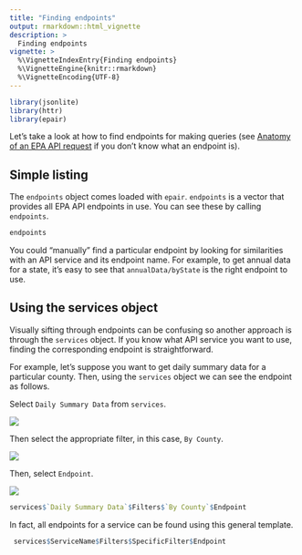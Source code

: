 ```yaml
---
title: "Finding endpoints"
output: rmarkdown::html_vignette
description: >
  Finding endpoints
vignette: >
  %\VignetteIndexEntry{Finding endpoints}
  %\VignetteEngine{knitr::rmarkdown}
  %\VignetteEncoding{UTF-8}
---
```


```r
library(jsonlite)
library(httr)
library(epair)
```

Let's take a look at how to find endpoints for making queries (see [Anatomy of an EPA API request](../../Tutorial/anatomyEPArequest) if you don't know what an endpoint is). 

## Simple listing
The `endpoints` object comes loaded with `epair`. `endpoints` is a vector that provides all EPA API endpoints in use. You can see these by calling `endpoints`. 

```r
endpoints
```
You could "manually" find a particular endpoint by looking for similarities with an API service and its endpoint name. For example, to get annual data for a state, it's easy to see that `annualData/byState` is the right endpoint to use. 

## Using the services object

Visually sifting through endpoints can be confusing so another approach is through the `services` object. If you know what API service you want to use, finding the corresponding endpoint is straightforward. 

For example, let's suppose you want to get daily summary data for a particular county. Then, using the `services` object we can see the endpoint as follows.

Select `Daily Summary Data` from `services`.

![](img/endpoints/daily.png)

Then select the appropriate filter, in this case, `By County`.

![](img/endpoints/filter.png)

Then, select `Endpoint`.

![](img/endpoints/endpoint.png)


```r
services$`Daily Summary Data`$Filters$`By County`$Endpoint
```
In fact, all endpoints for a service can be found using this general template. 

```r
 services$ServiceName$Filters$SpecificFilter$Endpoint
```

